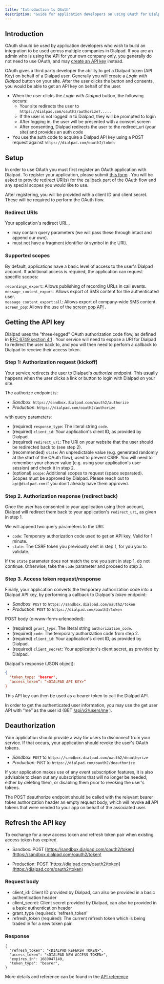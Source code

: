 ```yaml
---
title: "Introduction to OAuth"
description: "Guide for application developers on using OAuth for Dialpad integrations"
---
```

## Introduction

OAuth should be used by application developers who wish to build an integration to be used across multiple companies in Dialpad. If you are an admin who is using the API for your own company only, you generally do not need to use OAuth, and may [create an API key](/docs/api-key-generation)
 instead.

OAuth gives a third party developer the ability to get a Dialpad token (API Key) on behalf of a Dialpad user. Generally you will create a _Login with Dialpad_ button on your site. After the user clicks the button and consents, you would be able to get an API key on behalf of the user.

*   When the user clicks the _Login with Dialpad_ button, the following occurs:
    *   Your site redirects the user to `https://dialpad.com/oauth2/authorize?.....`
    *   If the user is not logged in to Dialpad, they will be prompted to login
    *   After logging in, the user will be presented with a consent screen
    *   After consenting, Dialpad redirects the user to the redirect\_uri (your site) and provides an auth code
*   You use the auth code to acquire a Dialpad API key using a POST request against `https://dialpad.com/oauth2/token`

## Setup

In order to use OAuth you must first register an OAuth application with Dialpad. To register your application, please submit [this form](https://airtable.com/shrju5b3Sqebrmn96)
. You will be asked to provide redirect URI(s) for the callback part of the OAuth flow and any special scopes you would like to use.

After registering, you will be provided with a client ID and client secret. These will be required to perform the OAuth flow.

### Redirect URIs

Your application's redirect URI...

*   may contain query parameters (we will pass these through intact and append our own).
*   must not have a fragment identifier (`#` symbol in the URI).

### Supported scopes

By default, applications have a basic level of access to the user's Dialpad account. If additional access is required, the application can request specific scopes:

`recordings_export`: Allows publishing of recording URLs in call events.  
`message_content_export`: Allows export of SMS content for the authenticated user.  
`message_content_export:all`: Allows export of company-wide SMS content.  
`screen_pop`: Allows the use of the [screen pop API](/reference#screenpopapi_initiatescreenpop)
.

## Getting the API key

Dialpad uses the "three-legged" OAuth authorization code flow, as defined in [RFC 6749 section 4.1](https://datatracker.ietf.org/doc/html/rfc6749#section-4.1)
. Your service will need to expose a URI for Dialpad to redirect the user back to, and you will then need to perform a callback to Dialpad to receive their access token.

### Step 1: Authorization request (kickoff)

Your service redirects the user to Dialpad's _authorize_ endpoint. This usually happens when the user clicks a link or button to login with Dialpad on your site.

The authorize endpoint is:

*   _Sandbox_: `https://sandbox.dialpad.com/oauth2/authorize`
*   _Production_: `https://dialpad.com/oauth2/authorize`

with query parameters:

*   (required) `response_type`: The literal string `code`.
*   (required) `client_id`: Your application's client ID, as provided by Dialpad.
*   (required) `redirect_uri`: The URI on your website that the user should be redirected back to (see step 2).
*   (recommended) `state`: An unpredictable value (e.g. generated randomly at the start of the OAuth flow), used to prevent CSRF. You will need to remember your chosen value (e.g. using your application's user session) and check it in step 2.
*   (optional) `scope`: Additional scopes to request (space separated). Scopes must be approved by Dialpad. Please reach out to `api@dialpad.com` if you don't already have them approved.

### Step 2. Authorization response (redirect back)

Once the user has consented to your application using their account, Dialpad will redirect them back to your application's `redirect_uri`, as given in step 1.

We will append two query parameters to the URI:

*   `code`: Temporary authorization code used to get an API key. Valid for 1 minute.
*   `state`: The CSRF token you previously sent in step 1, for you you to validate.

If the `state` parameter does not match the one you sent in step 1, do not continue. Otherwise, take the `code` parameter and proceed to step 3.

### Step 3. Access token request/response

Finally, your application converts the temporary authorization code into a Dialpad API key, by performing a callback to Dialpad's _token_ endpoint:

*   _Sandbox_: `POST` to `https://sandbox.dialpad.com/oauth2/token`
*   _Production_: `POST` to `https://dialpad.com/oauth2/token`

POST body (x-www-form-urlencoded):

*   (required) `grant_type`: The literal string `authorization_code`.
*   (required) `code`: The temporary authorization code from step 2.
*   (required) `client_id`: Your application's client ID, as provided by Dialpad.
*   (required) `client_secret`: Your application's client secret, as provided by Dialpad.

Dialpad's response (JSON object):

```json
{
  "token_type: "bearer",
  “access_token”: “<DIALPAD API KEY>”
}

```

This API key can then be used as a bearer token to call the Dialpad API.

In order to get the authenticated user information, you may use the get user API with “me” as the user id (GET [/api/v2/users/me](https://dash.readme.io/project/dialpad/v1.0/refs/userapi_getuser)
).

## Deauthorization

Your application should provide a way for users to disconnect from your service. If that occurs, your application should revoke the user's OAuth tokens.

*   _Sandbox_: `POST` to `https://sandbox.dialpad.com/oauth2/deauthorize`
*   _Production_: `POST` to `https://dialpad.com/oauth2/deauthorize`

If your application makes use of any event subscription features, it is also advisable to clean out any subscriptions that will no longer be needed, either by deleting them, or disabling them prior to revoking the user's tokens.

The POST deauthorize endpoint should be called with the relevant bearer token authorization header an empty request body, which will revoke **all** API tokens that were vended to your app on behalf of the associated user.

## Refresh the API key

To exchange for a new access token and refresh token pair when existing access token has expired.

*   Sandbox: POST [https://sandbox.dialpad.com/oauth2/token](https://sandbox.dialpad.com/oauth2/token)
    
*   Production: POST [https://dialpad.com/oauth2/token](https://dialpad.com/oauth2/token)
    

### Request body

*   client\_id: Client ID provided by Dialpad, can also be provided in a basic authentication header
*   client\_secret: Client secret provided by Dialpad, can also be provided in a basic authentication header
*   grant\_type (required): 'refresh\_token'
*   refresh\_token (required): The current refresh token which is being traded in for a new token pair.

### Response

```
{
  "refresh_token": "<DIALPAD REFERSH TOKEN>",
  "access_token": "<DIALPAD NEW ACCESS TOKEN>",
  "expires_in": 1680047149,
  "token_type": "bearer",
}

```

More details and reference can be found in the [API reference](/reference/oauth2tokenpost-1)